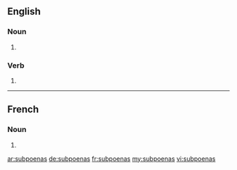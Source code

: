 {{also|subpœnas}}
==English==

===Noun===
{{head|en|noun}}

# {{plural of|subpoena}}

===Verb===
{{head|en|verb form}}

# {{en-third-person singular of|subpoena}}

----
==French==

===Noun===
{{head|fr}}

# {{plural of|subpoena|lang=fr}}


[[ar:subpoenas]]
[[de:subpoenas]]
[[fr:subpoenas]]
[[my:subpoenas]]
[[vi:subpoenas]]